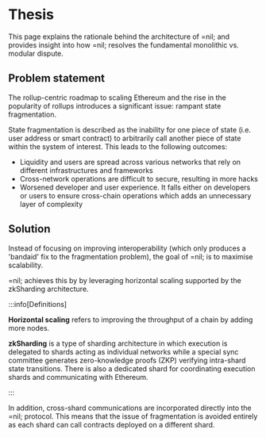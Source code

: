 
# Thesis

This page explains the rationale behind the architecture of =nil; and provides insight into how =nil; resolves the fundamental monolithic vs. modular dispute.

## Problem statement

The rollup-centric roadmap to scaling Ethereum and the rise in the popularity of rollups introduces a significant issue: rampant state fragmentation.

State fragmentation is described as the inability for one piece of state (i.e. user address or smart contract) to arbitrarily call another piece of state within the system of interest. This leads to the following outcomes:

* Liquidity and users are spread across various networks that rely on different infrastructures and frameworks
* Cross-network operations are difficult to secure, resulting in more hacks
* Worsened developer and user experience. It falls either on developers or users to ensure cross-chain operations which adds an unnecessary layer of complexity

## Solution

Instead of focusing on improving interoperability (which only produces a 'bandaid' fix to the fragmentation problem), the goal of =nil; is to maximise scalability.

=nil; achieves this by by leveraging horizontal scaling supported by the zkSharding architecture.

:::info[Definitions]

**Horizontal scaling** refers to improving the throughput of a chain by adding more nodes. 

**zkSharding** is a type of sharding architecture in which execution is delegated to shards acting as individual networks while a special sync committee generates zero-knowledge proofs (ZKP) verifying intra-shard state transitions. There is also a dedicated shard for coordinating execution shards and communicating with Ethereum.

:::

In addition, cross-shard communications are incorporated directly into the =nil; protocol. This means that the issue of fragmentation is avoided entirely as each shard can call contracts deployed on a different shard.